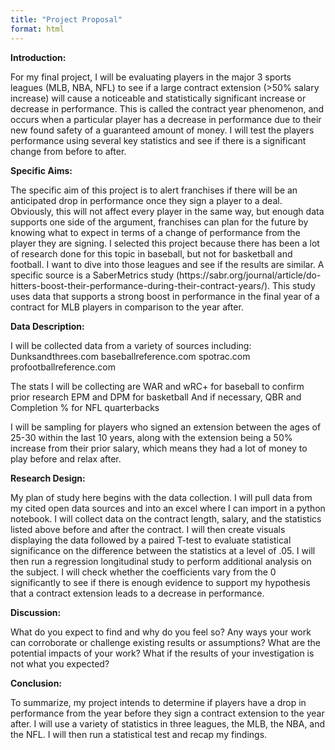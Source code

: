 ```yaml
---
title: "Project Proposal"
format: html
---
```


**Introduction:**

For my final project, I will be evaluating players in the major 3 sports leagues (MLB, NBA, NFL) to see if a large contract extension (>50% salary increase) will cause a noticeable and statistically significant increase or decrease in performance. This is called the contract year phenomenon, and occurs when a particular player has a decrease in performance due to their new found safety of a guaranteed amount of money. I will test the players performance using several key statistics and see if there is a significant change from before to after.

**Specific Aims:**

The specific aim of this project is to alert franchises if there will be an anticipated drop in performance once they sign a player to a deal. Obviously, this will not affect every player in the same way, but enough data supports one side of the argument, franchises can plan for the future by knowing what to expect in terms of a change of performance from the player they are signing. I selected this project because there has been a lot of research done for this topic in baseball, but not for basketball and football. I want to dive into those leagues and see if the results are similar. A specific source is a SaberMetrics study (https://sabr.org/journal/article/do-hitters-boost-their-performance-during-their-contract-years/).
This study uses data that supports a strong boost in performance in the final year of a contract for MLB players in comparison to the year after.

**Data Description:**

I will be collected data from a variety of sources including:
Dunksandthrees.com
baseballreference.com
spotrac.com
profootballreference.com


The stats I will be collecting are
WAR and wRC+ for baseball to confirm prior research
EPM and DPM for basketball
And if necessary, QBR and Completion % for NFL quarterbacks


I will be sampling for players who signed an extension between the ages of 25-30 within the last 10 years, along with the extension being a 50% increase from their prior salary, which means they had a lot of money to play before and relax after.

**Research Design:**

My plan of study here begins with the data collection. I will pull data from my cited open data sources and into an excel where I can import in a python notebook. I will collect data on the contract length, salary, and the statistics listed above before and after the contract. I will then create visuals displaying the data followed by a paired T-test to evaluate statistical significance on the difference between the statistics at a level of .05. I will then run a regression longitudinal study to perform additional analysis on the subject. I will check whether the coefficients vary from the 0 significantly to see if there is enough evidence to support my hypothesis that a contract extension leads to a decrease in performance.

**Discussion:**

What do you expect to find and why do you feel so? Any ways your work can corroborate or challenge existing results or assumptions? What are the potential impacts of your work? What if the results of your investigation is not what you expected?

**Conclusion:**

To summarize, my project intends to determine if players have a drop in performance from the year before they sign a contract extension to the year after. I will use a variety of statistics in three leagues, the MLB, the NBA, and the NFL. I will then run a statistical test and recap my findings.


